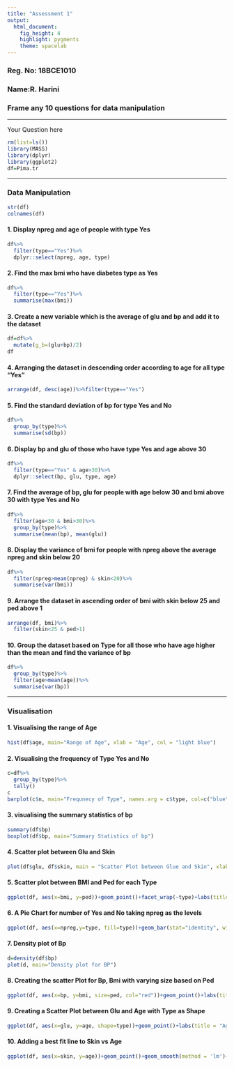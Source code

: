 ```yaml
---
title: "Assessment 1"
output: 
  html_document: 
    fig_height: 4
    highlight: pygments
    theme: spacelab
---
```

### Reg. No: 18BCE1010

### Name:R. Harini

### Frame any 10 questions for data manipulation


* * *
Your Question here
```r
rm(list=ls())
library(MASS)
library(dplyr)
library(ggplot2)
df=Pima.tr
```


* * *
### Data Manipulation


```r
str(df)
colnames(df)
```

#### 1. Display npreg and age of people with type Yes
```r
df%>%
  filter(type=="Yes")%>%
  dplyr::select(npreg, age, type)
```

#### 2. Find the max bmi who have diabetes type as Yes
```r
df%>%
  filter(type=="Yes")%>%
  summarise(max(bmi))
```

#### 3. Create a new variable which is the average of glu and bp and add it to the dataset
```r
df=df%>%
  mutate(g_b=(glu+bp)/2)
df
```

#### 4. Arranging the dataset in descending order according to age for all type "Yes"
```r
arrange(df, desc(age))%>%filter(type=="Yes")
```

#### 5. Find the standard deviation of bp for type Yes and No
```r
df%>%
  group_by(type)%>%
  summarise(sd(bp))
```

#### 6. Display bp and glu of those who have type Yes and age above 30
```r
df%>%
  filter(type=="Yes" & age>30)%>%
  dplyr::select(bp, glu, type, age)
```

#### 7. Find the average of bp, glu for people with age below 30 and bmi above 30 with type Yes and No
```r
df%>%
  filter(age<30 & bmi>30)%>%
  group_by(type)%>%
  summarise(mean(bp), mean(glu))
```

#### 8. Display the variance of bmi for people with npreg above the average npreg and skin below 20
```r
df%>%
  filter(npreg>mean(npreg) & skin<20)%>%
  summarise(var(bmi))

```

#### 9. Arrange the dataset in ascending order of bmi with skin below 25 and ped above 1
```r
arrange(df, bmi)%>%
  filter(skin<25 & ped>1)
```


#### 10. Group the dataset based on Type for all those who have age higher than the mean and find the variance of bp

```r
df%>%
  group_by(type)%>%
  filter(age>mean(age))%>%
  summarise(var(bp))
```


* * *
### Visualisation

#### 1. Visualising the range of Age
```r
hist(df$age, main="Range of Age", xlab = "Age", col = "light blue")
```

#### 2. Visualising the frequency of Type Yes and No
```r
c=df%>%
  group_by(type)%>%
  tally()
c
barplot(c$n, main="Frequnecy of Type", names.arg = c$type, col=c("blue", "red"))
```

#### 3. visualising the summary statistics of bp
```r
summary(df$bp)
boxplot(df$bp, main="Summary Statistics of bp")
```


#### 4. Scatter plot between Glu and Skin
```r
plot(df$glu, df$skin, main = "Scatter Plot between Glue and Skin", xlab = "Glucose", ylab="Skin", col="green")
```


#### 5. Scatter plot between BMI and Ped for each Type
```r
ggplot(df, aes(x=bmi, y=ped))+geom_point()+facet_wrap(~type)+labs(title="BMI vs Ped")
```

#### 6. A Pie Chart for number of Yes and No taking npreg as the levels
```r
ggplot(df, aes(x=npreg,y=type, fill=type))+geom_bar(stat="identity", width=1)+coord_polar("y", start=0)

```

#### 7. Density plot of Bp
```r
d=density(df$bp)
plot(d, main="Density plot for BP")
```

#### 8. Creating the scatter Plot for Bp, Bmi with varying size based on Ped
```r
ggplot(df, aes(x=bp, y=bmi, size=ped, col="red"))+geom_point()+labs(title = "Bp vs bmi with Ped")
```

#### 9. Creating a Scatter Plot between Glu and Age with Type as Shape
```r
ggplot(df, aes(x=glu, y=age, shape=type))+geom_point()+labs(title = "Age vs Glucose For different types")
```

#### 10. Adding a best fit line to Skin vs Age
```r
ggplot(df, aes(x=skin, y=age))+geom_point()+geom_smooth(method = 'lm')+labs(title="Skin vs Age")
```



